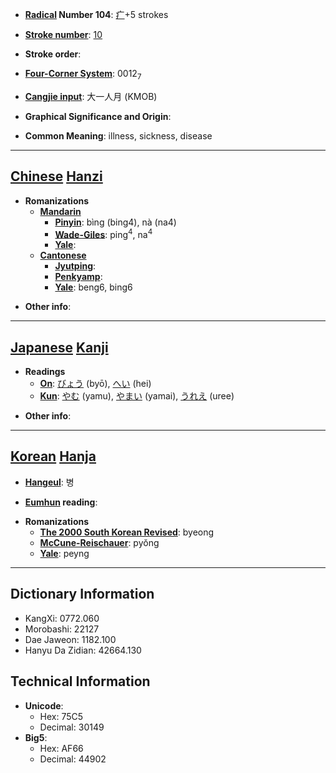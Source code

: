 * '''[[Wiktionary:Chinese radical index| Radical]] Number 104''': [[Wiktionary:Chinese radical index 疒|疒]]+5 strokes

* '''[[Wiktionary:Chinese total strokes index|Stroke number]]''': [[Wiktionary:Chinese total strokes index 10|10]]

* '''Stroke order''': 

* '''[[Wiktionary:Chinese four corner index|Four-Corner System]]''': 0012<sub>7</sub>

* '''[[Wiktionary:Chinese Cangjie index|Cangjie input]]''': 大一人月 (KMOB)

* '''Graphical Significance and Origin''': 

* '''Common Meaning''': illness, sickness, disease

----

== [[Chinese]] [[Hanzi]] ==

* '''Romanizations'''
** '''[[Mandarin]]'''
*** '''[[Pinyin]]''': bìng (bing4), nà (na4)
*** '''[[Wade-Giles]]''': ping<sup>4</sup>, na<sup>4</sup>
*** '''[[Yale]]''': 
** '''[[Cantonese]]'''
*** '''[[Jyutping]]''':
*** '''[[Penkyamp]]''': 
*** '''[[Yale]]''': beng6, bing6

* '''Other info''': 

----

== [[Japanese]] [[Kanji]] ==

* '''Readings'''
** '''[[On]]''': [[びょう]] (byō), [[へい]] (hei)
** '''[[Kun]]''': [[やむ]] (yamu), [[やまい]] (yamai), [[うれえ]] (uree)

* '''Other info''':  

----

== [[Korean]] [[Hanja]] ==

* '''[[Hangeul]]''': 병

* '''[[Eumhun]] reading''': 

* '''Romanizations'''
** '''[[The 2000 South Korean Revised Romanization|The 2000 South Korean Revised]]''': byeong
** '''[[McCune-Reischauer]]''': pyŏng
** '''[[Yale]]''': peyng

----

== Dictionary Information ==

* KangXi: 0772.060
* Morobashi: 22127
* Dae Jaweon: 1182.100
* Hanyu Da Zidian: 42664.130

== Technical Information ==

* '''Unicode''':
** Hex: 75C5
** Decimal: 30149
* '''Big5''':
** Hex: AF66
** Decimal: 44902